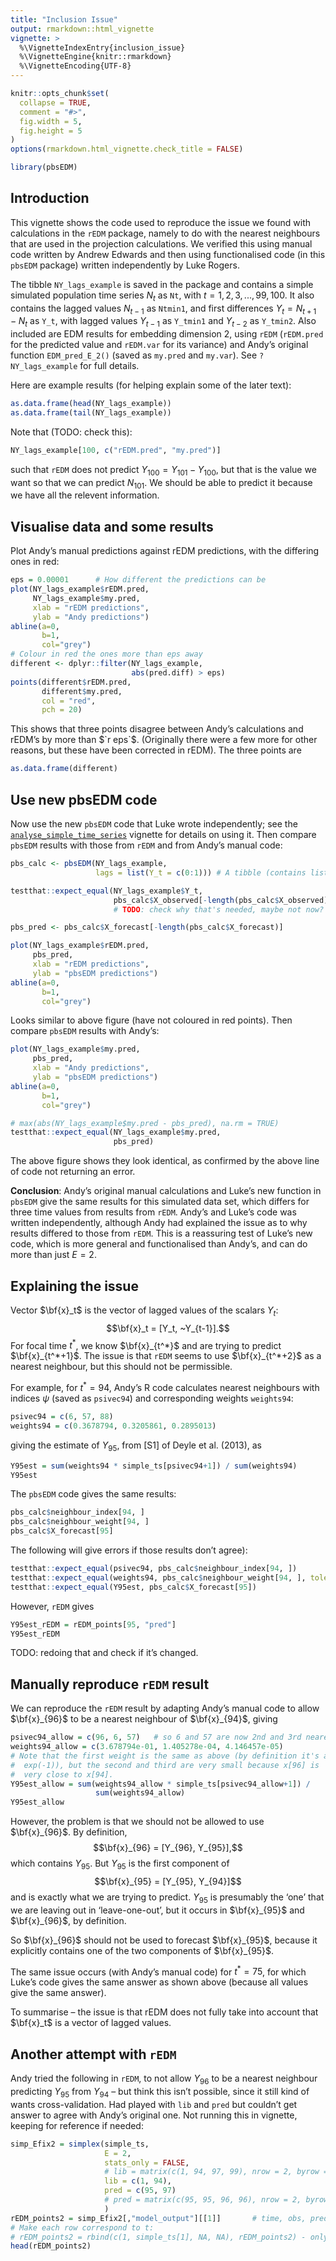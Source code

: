 ```yaml
---
title: "Inclusion Issue"
output: rmarkdown::html_vignette
vignette: >
  %\VignetteIndexEntry{inclusion_issue}
  %\VignetteEngine{knitr::rmarkdown}
  %\VignetteEncoding{UTF-8}
---
```


```r
knitr::opts_chunk$set(
  collapse = TRUE,
  comment = "#>",
  fig.width = 5,
  fig.height = 5
)
options(rmarkdown.html_vignette.check_title = FALSE)
```

```r
library(pbsEDM)
```

## Introduction

This vignette shows the code used to reproduce the issue we found with
calculations in the `rEDM` package, namely to do with the nearest neighbours
that are used in the projection calculations. We verified this using manual code written by Andrew Edwards and
then using functionalised code (in this `pbsEDM` package) written independently by
Luke Rogers. <!-- See our manuscript for a full explanation. -->

The tibble `NY_lags_example` is saved in the package and contains a simple
simulated population time
series $N_t$ as `Nt`, with $t = 1, 2, 3, ..., 99, 100$. It also contains the
lagged values $N_{t-1}$ as `Ntmin1`, and first differences $Y_t = N_{t+1} - N_t$
as `Y_t`, with lagged values $Y_{t-1}$ as `Y_tmin1` and $Y_{t-2}$ as `Y_tmin2`. Also
included are EDM results for embedding dimension 2, using `rEDM` (`rEDM.pred`
for the predicted value and `rEDM.var` for its variance) and Andy's original
function `EDM_pred_E_2()` (saved as `my.pred` and `my.var`). See `?NY_lags_example` for full details.

<!-- Change what's below based on
edm-work/code/simulated/sockeye-simulated/sockeye-sim-edm.Snw - has the movie
edm-work/code/simulated/egDeyle/egDeyle.rnw (that I used for different tstar,
for EAFMWG Jan 2020 I used egDeyleT95tstar15.rnw - can generalise once get
going here.
edm-work/code/simulated/egDeyle/tstarLoop/tstarLoop2019.rnw
and
edm-work/code/simulated/egDeyle/tstarLoop/mwe-2019.r
-->

Here are example results (for helping explain some of the later text):
```r
as.data.frame(head(NY_lags_example))
as.data.frame(tail(NY_lags_example))
```

Note that (TODO: check this):
```r
NY_lags_example[100, c("rEDM.pred", "my.pred")]
```
such that `rEDM` does not predict $Y_{100} = Y_{101} - Y_{100}$, but that is the
value we want so that we can predict $N_{101}$.
We should be able to predict it because we have all the relevent
information.

## Visualise data and some results

<!-- Plot of data (before making movie):
Commenting out since not really needed (and have better function now
demonstrated in the vignette analyse_simple_time_series, though the code here
compares results in the final panel.
```r
plotPanelMovie.df2(only.final.plot=TRUE,
                   open.pdf=FALSE)

# ```{r, animation.hook = 'gifski', interval = 1.5}
# Cannot change fig.width and fig.height hooks unless re-order par() in function
# fig.width is 0.67 * fig.height
#```{r, eval=FALSE}
 for(i in 1:nrow(NY_lags_example))
  {
    plotPanelMovie.df2(end = i,
                       max_time = max(NY_lags_example$t),
                       only.final.plot=TRUE,
                       open.pdf=FALSE)
  }
# ```
```
-->

Plot Andy's manual predictions against rEDM predictions, with the differing ones
in red:
```r
eps = 0.00001      # How different the predictions can be
plot(NY_lags_example$rEDM.pred,
     NY_lags_example$my.pred,
     xlab = "rEDM predictions",
     ylab = "Andy predictions")
abline(a=0,
       b=1,
       col="grey")
# Colour in red the ones more than eps away
different <- dplyr::filter(NY_lags_example,
                           abs(pred.diff) > eps)
points(different$rEDM.pred,
       different$my.pred,
       col = "red",
       pch = 20)

```

This shows that three points disagree between Andy's calculations and
rEDM's by more than $`r eps`$. (Originally there were a few more for other
reasons, but these have been corrected in rEDM). The three points are
```r
as.data.frame(different)
```

## Use new pbsEDM code

Now use the new `pbsEDM` code that Luke wrote independently; see the
[`analyse_simple_time_series`](analyse_simple_time_series.html) vignette for details on
using it. Then compare `pbsEDM` results with those from `rEDM` and from Andy's manual code:
```r
pbs_calc <- pbsEDM(NY_lags_example,
                   lags = list(Y_t = c(0:1))) # A tibble (contains lists)

testthat::expect_equal(NY_lags_example$Y_t,
                       pbs_calc$X_observed[-length(pbs_calc$X_observed)]) # check the indexing is the same, X_observed now has extra value though
                       # TODO: check why that's needed, maybe not now?

pbs_pred <- pbs_calc$X_forecast[-length(pbs_calc$X_forecast)]

plot(NY_lags_example$rEDM.pred,
     pbs_pred,
     xlab = "rEDM predictions",
     ylab = "pbsEDM predictions")
abline(a=0,
       b=1,
       col="grey")
```

Looks similar to above figure (have not coloured in red points). Then compare
`pbsEDM` results with Andy's:
```r
plot(NY_lags_example$my.pred,
     pbs_pred,
     xlab = "Andy predictions",
     ylab = "pbsEDM predictions")
abline(a=0,
       b=1,
       col="grey")

# max(abs(NY_lags_example$my.pred - pbs_pred), na.rm = TRUE)
testthat::expect_equal(NY_lags_example$my.pred,
                       pbs_pred)
```

The above figure shows they look identical, as confirmed by the above line of code not
returning an error.

**Conclusion**: Andy's original manual calculations and Luke's new function in
`pbsEDM` give the same results for this simulated data set, which differs for
three time values from
results from `rEDM`. Andy's and Luke's code was written independently, although
Andy had explained the issue as to why results differed to those from `rEDM`.
This is a reassuring test of Luke's new code, which is more
general and functionalised than Andy's, and can do more than just $E=2$.

## Explaining the issue

Vector $\bf{x}_t$ is the vector of lagged values of the
scalars $Y_t$:
$$\bf{x}_t = [Y_t, ~Y_{t-1}].$$
For focal time $t^*$, we know $\bf{x}_{t^*}$ and are trying to predict
$\bf{x}_{t^*+1}$. The issue is that `rEDM` seems to use $\bf{x}_{t^*+2}$ as a
nearest neighbour, but this should not be permissible.

For example, for $t^*=94$, Andy's R code calculates nearest neighbours with indices $\psi$
(saved as `psivec94`) and corresponding weights `weights94`:
```r
psivec94 = c(6, 57, 88)
weights94 = c(0.3678794, 0.3205861, 0.2895013)
```
giving the estimate of $Y_{95}$, from [S1] of Deyle et al. (2013), as
```r
Y95est = sum(weights94 * simple_ts[psivec94+1]) / sum(weights94)
Y95est
```

The `pbsEDM` code gives the same results:
```r
pbs_calc$neighbour_index[94, ]
pbs_calc$neighbour_weight[94, ]
pbs_calc$X_forecast[95]
```
The following will give errors if those results don't agree):
```r
testthat::expect_equal(psivec94, pbs_calc$neighbour_index[94, ])
testthat::expect_equal(weights94, pbs_calc$neighbour_weight[94, ], tolerance = 0.000001)
testthat::expect_equal(Y95est, pbs_calc$X_forecast[95])
```
However, `rEDM` gives
```r
Y95est_rEDM = rEDM_points[95, "pred"]
Y95est_rEDM
```

TODO: redoing that and check if it's changed.

## Manually reproduce `rEDM` result

We can reproduce the `rEDM` result by adapting Andy's manual code to allow
$\bf{x}_{96}$ to be a nearest neighbour of $\bf{x}_{94}$,  giving
```r
psivec94_allow = c(96, 6, 57)   # so 6 and 57 are now 2nd and 3rd nearest neighbours
weights94_allow = c(3.678794e-01, 1.405278e-04, 4.146457e-05)
# Note that the first weight is the same as above (by definition it's always
#  exp(-1)), but the second and third are very small because x[96] is
#  very close to x[94].
Y95est_allow = sum(weights94_allow * simple_ts[psivec94_allow+1]) /
                   sum(weights94_allow)
Y95est_allow
```

However, the problem is that we should not be allowed to use $\bf{x}_{96}$.
By definition,
$$\bf{x}_{96} = [Y_{96}, Y_{95}],$$
which contains $Y_{95}$. But $Y_{95}$ is the first component of
$$\bf{x}_{95} = [Y_{95}, Y_{94}]$$
and is exactly what we are trying to predict.
$Y_{95}$ is presumably the 'one' that we are leaving out in 'leave-one-out', but
it occurs in $\bf{x}_{95}$ and $\bf{x}_{96}$, by definition.

So $\bf{x}_{96}$ should not be used to forecast $\bf{x}_{95}$, because it
explicitly contains one of the two components of $\bf{x}_{95}$.

The same issue occurs (with Andy's manual code) for $t^*=75$, for which Luke's code
gives the same answer as shown above (because all values give the same answer).

To summarise -- the issue is that rEDM does not fully take into account that
$\bf{x}_t$ is a vector of lagged values.
<!-- Not sure what I meant by this: It's not simply an implementation issue
(that `rEDM` is unaware that the $X_t$ are differences of the $N_t$). -->

## Another attempt with `rEDM`

Andy tried the following in `rEDM`, to not allow $Y_{96}$ to be a nearest neighbour
predicting $Y_{95}$ from $Y_{94}$ -- but think this isn't possible, since it still
kind of wants cross-validation. Had played with `lib` and `pred` but couldn't get answer
to agree with Andy's original one. Not running
this in vignette, keeping for reference if needed:
```r
simp_Efix2 = simplex(simple_ts,
                     E = 2,
                     stats_only = FALSE,
                     # lib = matrix(c(1, 94, 97, 99), nrow = 2, byrow = TRUE),
                     lib = c(1, 94),
                     pred = c(95, 97)
                     # pred = matrix(c(95, 95, 96, 96), nrow = 2, byrow = TRUE)
                     )
rEDM_points2 = simp_Efix2[,"model_output"][[1]]       # time, obs, pred and pred_var
# Make each row correspond to t:
# rEDM_points2 = rbind(c(1, simple_ts[1], NA, NA), rEDM_points2) - only if doing all times
head(rEDM_points2)
```
